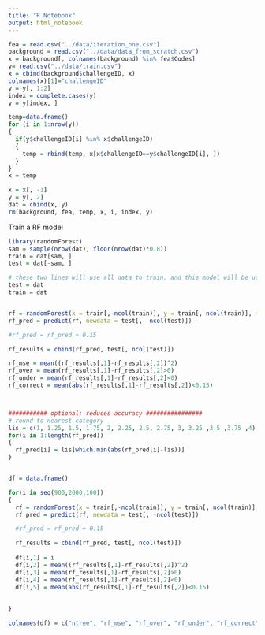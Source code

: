 ---
title: "R Notebook"
output: html_notebook
---


```{r}
fea = read.csv("../data/iteration_one.csv")
background = read.csv("../data/data_from_scratch.csv")
x = background[, colnames(background) %in% fea$Codes]
y= read.csv("../data/train.csv")
x = cbind(background$challengeID, x)
colnames(x)[1]="challengeID"
y = y[, 1:2]
index = complete.cases(y)
y = y[index, ]

temp=data.frame()
for (i in 1:nrow(y))
{
  if(y$challengeID[i] %in% x$challengeID)
  {
    temp = rbind(temp, x[x$challengeID==y$challengeID[i], ])
  }
}
x = temp

x = x[, -1]
y = y[, 2]
dat = cbind(x, y)
rm(background, fea, temp, x, i, index, y)
```



Train a RF model
```{r}
library(randomForest)
sam = sample(nrow(dat), floor(nrow(dat)*0.8))
train = dat[sam, ]
test = dat[-sam, ]

# these two lines will use all data to train, and this model will be used to test on the 4242 observations.
test = dat
train = dat


rf = randomForest(x = train[,-ncol(train)], y = train[, ncol(train)], mtry = 32, ntree = 1100)
rf_pred = predict(rf, newdata = test[, -ncol(test)])

#rf_pred = rf_pred + 0.15

rf_results = cbind(rf_pred, test[, ncol(test)])

rf_mse = mean((rf_results[,1]-rf_results[,2])^2)
rf_over = mean(rf_results[,1]-rf_results[,2]>0)
rf_under = mean(rf_results[,1]-rf_results[,2]<0)
rf_correct = mean(abs(rf_results[,1]-rf_results[,2])<0.15)



########### optional; reduces accuracy ################
# round to nearest category
lis = c(1, 1.25, 1.5, 1.75, 2, 2.25, 2.5, 2.75, 3, 3.25 ,3.5 ,3.75 ,4)
for(i in 1:length(rf_pred))
{
  rf_pred[i] = lis[which.min(abs(rf_pred[i]-lis))]
}



```


```{r}

df = data.frame()

for(i in seq(900,2000,100))
{
  rf = randomForest(x = train[,-ncol(train)], y = train[, ncol(train)], mtry = 32, ntree = 1100)
  rf_pred = predict(rf, newdata = test[, -ncol(test)])

  #rf_pred = rf_pred + 0.15

  rf_results = cbind(rf_pred, test[, ncol(test)])
  
  df[i,1] = i
  df[i,2] = mean((rf_results[,1]-rf_results[,2])^2)
  df[i,3] = mean(rf_results[,1]-rf_results[,2]>0)
  df[i,4] = mean(rf_results[,1]-rf_results[,2]<0)
  df[i,5] = mean(abs(rf_results[,1]-rf_results[,2])<0.15)
  
    
}

colnames(df) = c("ntree", "rf_mse", "rf_over", "rf_under", "rf_correct")
```

